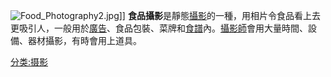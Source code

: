 {{refimprove|time=2013-09-23T10:03:57+00:00}}
[[File:Food_Photography2.jpg|thumb]]]]
'''食品攝影'''是靜態[[攝影|攝影]]的一種，用相片令食品看上去更吸引人，一般用於[[廣告|廣告]]、食品包裝、菜牌和[[食譜|食譜]]內。[[攝影師|攝影師]]會用大量時間、設備、器材攝影，有時會用上道具。

{{Photo-stub}}

[[分类:摄影|分类:摄影]]